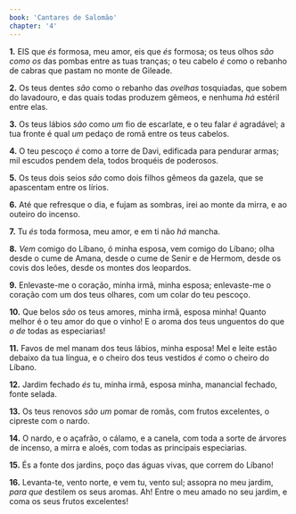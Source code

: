 ```yaml
---
book: 'Cantares de Salomão'
chapter: '4'
---
```


**1.** EIS que *és* formosa, meu amor, eis que *és* formosa; os teus olhos *são como os* das pombas entre as tuas tranças; o teu cabelo *é* como o rebanho de cabras que pastam no monte de Gileade.

**2.** Os teus dentes *são* como o rebanho das *ovelhas* tosquiadas, que sobem do lavadouro, e das quais todas produzem gêmeos, e nenhuma *há* estéril entre elas.

**3.** Os teus lábios *são* como *um* fio de escarlate, e o teu falar *é* agradável; a tua fronte é qual *um* pedaço de romã entre os teus cabelos.

**4.** O teu pescoço *é* como a torre de Davi, edificada para pendurar armas; mil escudos pendem dela, todos broquéis de poderosos.

**5.** Os teus dois seios *são* como dois filhos gêmeos da gazela, que se apascentam entre os lírios.

**6.** Até que refresque o dia, e fujam as sombras, irei ao monte da mirra, e ao outeiro do incenso.

**7.** Tu *és* toda formosa, meu amor, e em ti não *há* mancha.

**8.** *Vem* comigo do Líbano, ó minha esposa, vem comigo do Líbano; olha desde o cume de Amana, desde o cume de Senir e de Hermom, desde os covis dos leões, desde os montes dos leopardos.

**9.** Enlevaste-me o coração, minha irmã, minha esposa; enlevaste-me o coração com um dos teus olhares, com um colar do teu pescoço.

**10.** Que belos *são* os teus amores, minha irmã, esposa minha! Quanto melhor é o teu amor do que o vinho! E o aroma dos teus unguentos do que *o de* todas as especiarias!

**11.** Favos de mel manam dos teus lábios, minha esposa! Mel e leite estão debaixo da tua língua, e o cheiro dos teus vestidos *é* como o cheiro do Líbano.

**12.** Jardim fechado *és* tu, minha irmã, esposa minha, manancial fechado, fonte selada.

**13.** Os teus renovos *são um* pomar de romãs, com frutos excelentes, o cipreste com o nardo.

**14.** O nardo, e o açafrão, o cálamo, e a canela, com toda a sorte de árvores de incenso, a mirra e aloés, com todas as principais especiarias.

**15.** És a fonte dos jardins, poço das águas vivas, que correm do Líbano!

**16.** Levanta-te, vento norte, e vem tu, vento sul; assopra no meu jardim, *para que* destilem os seus aromas. Ah! Entre o meu amado no seu jardim, e coma os seus frutos excelentes!